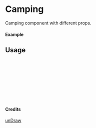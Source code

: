 
<Meta of={Camping} title="unDraw/Camping" />

# Camping

Camping component with different props.

#### Example

<Canvas of={Camping.Primary} />

## Usage

```ts
import { Camping } from "yadl-ui";

const Example = () => {
  return (
      <Camping />
  );
};

export default Example;
```

#### Credits
[unDraw](https://undraw.co/illustrations)
